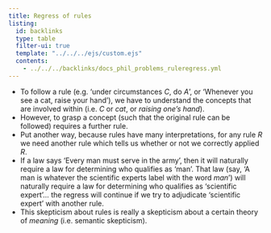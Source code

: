 ```yaml
---
title: Regress of rules
listing:
  id: backlinks
  type: table
  filter-ui: true
  template: "../../../ejs/custom.ejs"
  contents:
    - ../../../backlinks/docs_phil_problems_ruleregress.yml
---
```



- To follow a rule (e.g. 'under circumstances $C$, do $A$', or 'Whenever you see a cat, raise your hand'), we have to understand the concepts that are involved within (i.e. $C$ or *cat*, or *raising one's hand*).
- However, to grasp a concept (such that the original rule can be followed) requires a further rule.
- Put another way, because rules have many interpretations, for any rule $R$ we need another rule which tells us whether or not we correctly applied $R$.
- If a law says 'Every man must serve in the army', then it will naturally require a law for determining who qualifies as 'man'. That law (say, 'A man is whatever the scientific experts label with the word *man*') will naturally require a law for determining who qualifies as 'scientific expert'... the regress will continue if we try to adjudicate 'scientific expert' with another rule.
- This skepticism about rules is really a skepticism about a certain theory of *meaning* (i.e. semantic skepticism).
